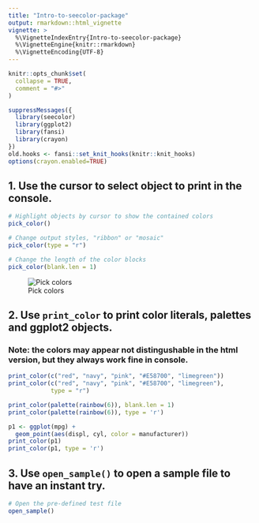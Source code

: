 ```yaml
---
title: "Intro-to-seecolor-package"
output: rmarkdown::html_vignette
vignette: >
  %\VignetteIndexEntry{Intro-to-seecolor-package}
  %\VignetteEngine{knitr::rmarkdown}
  %\VignetteEncoding{UTF-8}
---
```


```r
knitr::opts_chunk$set(
  collapse = TRUE,
  comment = "#>"
)
```


```r
suppressMessages({
  library(seecolor)
  library(ggplot2)
  library(fansi)
  library(crayon)
})
old.hooks <- fansi::set_knit_hooks(knitr::knit_hooks)
options(crayon.enabled=TRUE)
```

## 1. Use the cursor to select object to print in the console.

```r
# Highlight objects by cursor to show the contained colors
pick_color()

# Change output styles, "ribbon" or "mosaic"
pick_color(type = "r")

# Change the length of the color blocks
pick_color(blank.len = 1)
```

![Pick colors](https://raw.githubusercontent.com/lovestat/seecolor/master/man/figures/2.gif)

## 2. Use `print_color` to print color literals, palettes and ggplot2 objects.

### Note: the colors may appear not distingushable in the html version, but they always work fine in console.

```r
print_color(c("red", "navy", "pink", "#E58700", "limegreen"))
print_color(c("red", "navy", "pink", "#E58700", "limegreen"), 
            type = "r")

print_color(palette(rainbow(6)), blank.len = 1)
print_color(palette(rainbow(6)), type = 'r')

p1 <- ggplot(mpg) +
  geom_point(aes(displ, cyl, color = manufacturer))
print_color(p1)
print_color(p1, type = 'r')
```


## 3. Use `open_sample()` to open a sample file to have an instant try.

```r
# Open the pre-defined test file
open_sample()
```

